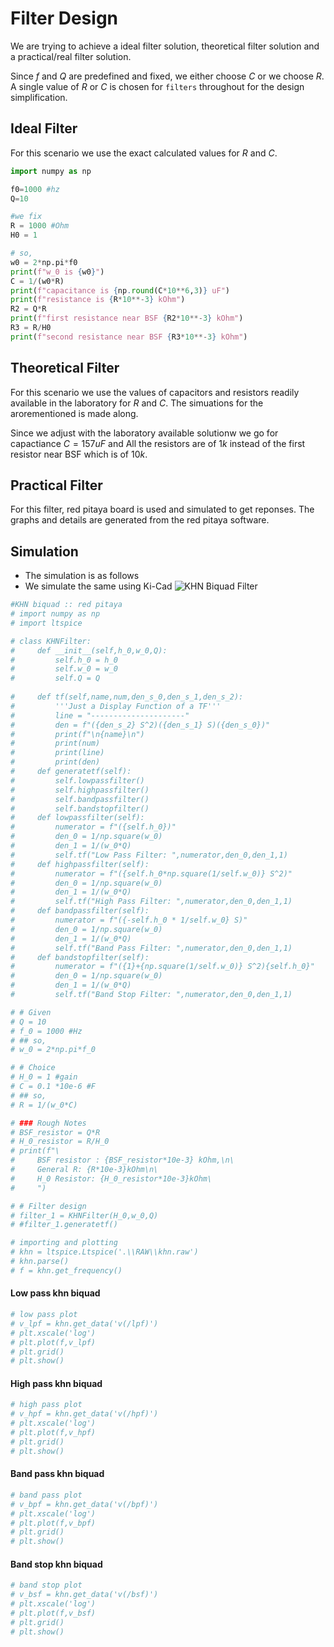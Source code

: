 
# Filter Design

We are trying to achieve a ideal filter solution, theoretical filter solution and a practical/real filter solution.

Since $f$ and $Q$ are predefined and fixed, we either choose $C$ or we choose $R$. A single value of $R$ or $C$ is chosen for `filters` throughout for the design simplification.

## Ideal Filter
For this scenario we use the exact calculated values  for $R$ and $C$. 

```python
import numpy as np

f0=1000 #hz
Q=10

#we fix 
R = 1000 #Ohm
H0 = 1

# so,
w0 = 2*np.pi*f0
print(f"w_0 is {w0}")
C = 1/(w0*R)
print(f"capacitance is {np.round(C*10**6,3)} uF")
print(f"resistance is {R*10**-3} kOhm")
R2 = Q*R
print(f"first resistance near BSF {R2*10**-3} kOhm")
R3 = R/H0
print(f"second resistance near BSF {R3*10**-3} kOhm")

```

## Theoretical Filter
For this scenario we use the values of capacitors and resistors readily available in the laboratory for $R$ and $C$. The simuations for the arorementioned is made along.

Since we adjust with the laboratory available solutionw we go for capactiance $C = 157 uF$ and All the resistors are of $1k$ instead of the first resistor near BSF which is of $10k$.

## Practical Filter
For this filter, red pitaya board is used and simulated to get reponses. The graphs and details are generated from the red pitaya software.


## Simulation
- The simulation is as follows
- We simulate the same using Ki-Cad
![KHN Biquad Filter](./Schematics/KHNbiquad.svg)

```python
#KHN biquad :: red pitaya
# import numpy as np
# import ltspice 

# class KHNFilter:          
#     def __init__(self,h_0,w_0,Q):                
#         self.h_0 = h_0
#         self.w_0 = w_0
#         self.Q = Q        
        
#     def tf(self,name,num,den_s_0,den_s_1,den_s_2):
#         '''Just a Display Function of a TF'''
#         line = "---------------------"
#         den = f"({den_s_2} S^2)({den_s_1} S)({den_s_0})"
#         print(f"\n{name}\n")
#         print(num)            
#         print(line)
#         print(den)
#     def generatetf(self):
#         self.lowpassfilter()
#         self.highpassfilter()
#         self.bandpassfilter()
#         self.bandstopfilter()
#     def lowpassfilter(self):        
#         numerator = f"({self.h_0})"
#         den_0 = 1/np.square(w_0)
#         den_1 = 1/(w_0*Q)
#         self.tf("Low Pass Filter: ",numerator,den_0,den_1,1)   
#     def highpassfilter(self):        
#         numerator = f"({self.h_0*np.square(1/self.w_0)} S^2)"
#         den_0 = 1/np.square(w_0)
#         den_1 = 1/(w_0*Q)
#         self.tf("High Pass Filter: ",numerator,den_0,den_1,1)
#     def bandpassfilter(self):        
#         numerator = f"({-self.h_0 * 1/self.w_0} S)"
#         den_0 = 1/np.square(w_0)
#         den_1 = 1/(w_0*Q)
#         self.tf("Band Pass Filter: ",numerator,den_0,den_1,1)
#     def bandstopfilter(self):        
#         numerator = f"({1}+{np.square(1/self.w_0)} S^2){self.h_0}"
#         den_0 = 1/np.square(w_0)
#         den_1 = 1/(w_0*Q)
#         self.tf("Band Stop Filter: ",numerator,den_0,den_1,1)        

# # Given
# Q = 10
# f_0 = 1000 #Hz
# ## so,
# w_0 = 2*np.pi*f_0

# # Choice
# H_0 = 1 #gain
# C = 0.1 *10e-6 #F
# ## so,
# R = 1/(w_0*C)

# ### Rough Notes
# BSF_resistor = Q*R
# H_0_resistor = R/H_0
# print(f"\
#     BSF resistor : {BSF_resistor*10e-3} kOhm,\n\
#     General R: {R*10e-3}kOhm\n\
#     H_0 Resistor: {H_0_resistor*10e-3}kOhm\
#     ")

# # Filter design
# filter_1 = KHNFilter(H_0,w_0,Q)
# #filter_1.generatetf()

# importing and plotting 
# khn = ltspice.Ltspice('.\\RAW\\khn.raw') 
# khn.parse() 
# f = khn.get_frequency()

```

#### Low pass khn biquad
```python
# low pass plot
# v_lpf = khn.get_data('v(/lpf)')
# plt.xscale('log')
# plt.plot(f,v_lpf)
# plt.grid()
# plt.show()
```

#### High pass khn biquad

```python
# high pass plot
# v_hpf = khn.get_data('v(/hpf)')
# plt.xscale('log')
# plt.plot(f,v_hpf)
# plt.grid()
# plt.show()
```

#### Band pass khn biquad

```python
# band pass plot
# v_bpf = khn.get_data('v(/bpf)')
# plt.xscale('log')
# plt.plot(f,v_bpf)
# plt.grid()
# plt.show()
```

#### Band stop khn biquad

```python
# band stop plot
# v_bsf = khn.get_data('v(/bsf)')
# plt.xscale('log')
# plt.plot(f,v_bsf)
# plt.grid()
# plt.show()
```

